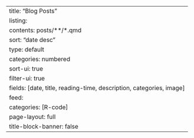 ---
title: "Blog Posts"
listing:
  contents: posts/**/*.qmd
  sort: "date desc"
  type: default
  categories: numbered
  sort-ui: true
  filter-ui: true
  fields: [date, title, reading-time, description, categories, image]
  feed: 
    categories: [R-code]
page-layout: full
title-block-banner: false
---